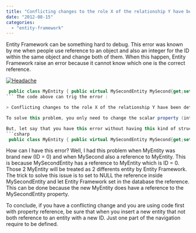 ```yaml
---
title: "Conflicting changes to the role X of the relationship Y have been detected."
date: "2012-08-15"
categories: 
  - "entity-framework"
---
```


Entity Framework can be something hard to debug. This error was known by me when people use reference to an object and also an integer for the ID within the same object and change both of them. When this happen, Entity Framework raise an error because it cannot know which one is the correct reference.

[![](http://patrickdesjardins.com/blog/wp-content/uploads/2012/08/ID-10078092.jpg "Headache")](http://patrickdesjardins.com/blog/conflicting-changes-to-the-role-x-of-the-relationship-y-have-been-detected/id-10078092)


```csharp
 public class MyEntity { public virtual MySecondEntity MySecond{get;set;} public int MySecondEntityID{get;set;} } 
``` The code above can trig the error :

> Conflicting changes to the role X of the relationship Y have been detected.

To solve this problem, you only need to change the scalar property (integer) and not touching the complex attribute (the property).

But, let say that you have this error without having this kind of structure. Let say you only use reference to the object (like I do). 
```csharp
 public class MyEntity { public virtual MySecondEntity MySecond{get;set;} } 
```

How can I have this error? Well, I had this problem when MyEntity was brand new (ID = 0) and when MySecond also a reference to MyEntity. This is because MySecondEntity has a reference to MyEntity which is ID = 0. Those 2 MyEntity will be treated as 2 differents entity by Entity Framework. The trick to solve this issue is to set to NULL the reference inside MySecondEntity and let Entity Framework set in the database the reference. This can be done because the new MyEntity does have a reference to the MySecondEntity property.

To conclude, if you have a conflicting change and you are using code first with property reference, be sure that when you insert a new entity that not both reference to an entity with a new ID. Just one part of the navigation require to be defined.
